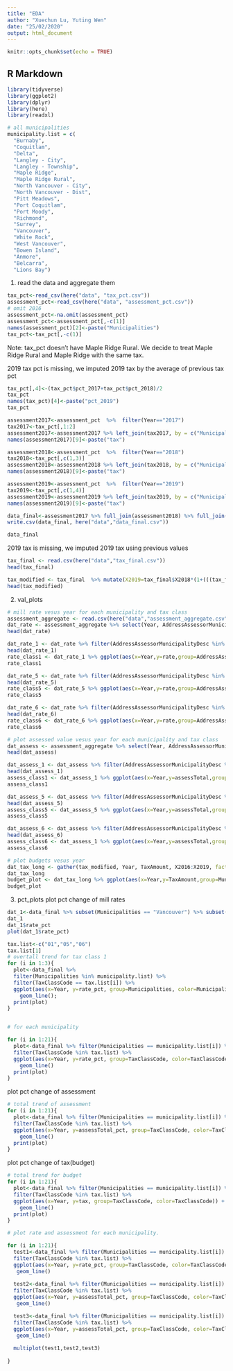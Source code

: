 ```yaml
---
title: "EDA"
author: "Xuechun Lu, Yuting Wen"
date: "25/02/2020"
output: html_document
---
```


```r
knitr::opts_chunk$set(echo = TRUE)
```

## R Markdown
```r
library(tidyverse)
library(ggplot2)
library(dplyr)
library(here)
library(readxl)
```
```r
# all municipalities
municipality.list = c(
  "Burnaby", 
  "Coquitlam", 
  "Delta", 
  "Langley - City", 
  "Langley - Township",
  "Maple Ridge",
  "Maple Ridge Rural", 
  "North Vancouver - City",
  "North Vancouver - Dist",
  "Pitt Meadows", 
  "Port Coquitlam", 
  "Port Moody", 
  "Richmond", 
  "Surrey", 
  "Vancouver", 
  "White Rock", 
  "West Vancouver", 
  "Bowen Island", 
  "Anmore", 
  "Belcarra",
  "Lions Bay")
```

1. read the data and aggregate them
```r
tax_pct<-read_csv(here("data", "tax_pct.csv"))
assessment_pct<-read_csv(here("data", "assessment_pct.csv"))
# omit 2016
assessment_pct<-na.omit(assessment_pct)
assessment_pct<-assessment_pct[,-c(1)]
names(assessment_pct)[2]<-paste("Municipalities")
tax_pct<-tax_pct[,-c(1)]

```
Note: tax_pct doesn't have Maple Ridge Rural. We decide to treat Maple Ridge Rural and Maple Ridge with the same tax. 


2019 tax pct is missing, we imputed 2019 tax by the average of previous tax pct
```r
tax_pct[,4]<-(tax_pct$pct_2017+tax_pct$pct_2018)/2
tax_pct
names(tax_pct)[4]<-paste("pct_2019")
tax_pct
```

```r
assessment2017<-assessment_pct  %>%  filter(Year=="2017")
tax2017<-tax_pct[,1:2]
assessment2017<-assessment2017 %>% left_join(tax2017, by = c("Municipalities"))
names(assessment2017)[9]<-paste("tax")

assessment2018<-assessment_pct  %>%  filter(Year=="2018")
tax2018<-tax_pct[,c(1,3)]
assessment2018<-assessment2018 %>% left_join(tax2018, by = c("Municipalities"))
names(assessment2018)[9]<-paste("tax")

assessment2019<-assessment_pct  %>%  filter(Year=="2019")
tax2019<-tax_pct[,c(1,4)]
assessment2019<-assessment2019 %>% left_join(tax2019, by = c("Municipalities"))
names(assessment2019)[9]<-paste("tax")

data_final<-assessment2017 %>% full_join(assessment2018) %>% full_join(assessment2019)
write.csv(data_final, here("data","data_final.csv"))

data_final

```

2019 tax is missing, we imputed 2019 tax using previous values
```r
tax_final <- read.csv(here("data","tax_final.csv"))
head(tax_final)

tax_modified <- tax_final  %>% mutate(X2019=tax_final$X2018*(1+(((tax_final$X2017-tax_final$X2016)/tax_final$X2016 + (tax_final$X2018-tax_final$X2017)/tax_final$X2017)/2)))
head(tax_modified)
```

2. val_plots
```r
# mill rate vesus year for each municipality and tax class
assessment_aggregate <- read.csv(here("data","assessment_aggregate.csv"))
dat_rate <- assessment_aggregate %>% select(Year, AddressAssessorMunicipalityDesc, TaxClassCode, rate)
head(dat_rate)

dat_rate_1 <- dat_rate %>% filter(AddressAssessorMunicipalityDesc %in% municipality.list) %>% filter(TaxClassCode=="1") 
head(dat_rate_1)
rate_class1 <- dat_rate_1 %>% ggplot(aes(x=Year,y=rate,group=AddressAssessorMunicipalityDesc,color=AddressAssessorMunicipalityDesc)) + geom_line() + ggtitle("mill rate for taxClass 1")
rate_class1

dat_rate_5 <- dat_rate %>% filter(AddressAssessorMunicipalityDesc %in% municipality.list) %>% filter(TaxClassCode=="5") 
head(dat_rate_5)
rate_class5 <- dat_rate_5 %>% ggplot(aes(x=Year,y=rate,group=AddressAssessorMunicipalityDesc,color=AddressAssessorMunicipalityDesc)) + geom_line() + ggtitle("mill rate for taxClass 5")
rate_class5

dat_rate_6 <- dat_rate %>% filter(AddressAssessorMunicipalityDesc %in% municipality.list) %>% filter(TaxClassCode=="6") 
head(dat_rate_6)
rate_class6 <- dat_rate_6 %>% ggplot(aes(x=Year,y=rate,group=AddressAssessorMunicipalityDesc,color=AddressAssessorMunicipalityDesc)) + geom_line() + ggtitle("mill rate for taxClass 6")
rate_class6

# plot assessed value vesus year for each municipality and tax class
dat_assess <- assessment_aggregate %>% select(Year, AddressAssessorMunicipalityDesc, TaxClassCode, assessTotal)
head(dat_assess)

dat_assess_1 <- dat_assess %>% filter(AddressAssessorMunicipalityDesc %in% municipality.list) %>% filter(TaxClassCode=="1") 
head(dat_assess_1)
assess_class1 <- dat_assess_1 %>% ggplot(aes(x=Year,y=assessTotal,group=AddressAssessorMunicipalityDesc,color=AddressAssessorMunicipalityDesc)) + geom_line() + ggtitle("assessTotal for taxClass 1")
assess_class1

dat_assess_5 <- dat_assess %>% filter(AddressAssessorMunicipalityDesc %in% municipality.list) %>% filter(TaxClassCode=="5") 
head(dat_assess_5)
assess_class5 <- dat_assess_5 %>% ggplot(aes(x=Year,y=assessTotal,group=AddressAssessorMunicipalityDesc,color=AddressAssessorMunicipalityDesc)) + geom_line() + ggtitle("assessTotal for taxClass 5")
assess_class5

dat_assess_6 <- dat_assess %>% filter(AddressAssessorMunicipalityDesc %in% municipality.list) %>% filter(TaxClassCode=="6") 
head(dat_assess_6)
assess_class6 <- dat_assess_1 %>% ggplot(aes(x=Year,y=assessTotal,group=AddressAssessorMunicipalityDesc,color=AddressAssessorMunicipalityDesc)) + geom_line() + ggtitle("assessTotal for taxClass 6")
assess_class6

# plot budgets vesus year
dat_tax_long <- gather(tax_modified, Year, TaxAmount, X2016:X2019, factor_key=TRUE)
dat_tax_long
budget_plot <- dat_tax_long %>% ggplot(aes(x=Year,y=TaxAmount,group=Municipalities,color=Municipalities)) + geom_line() +ggtitle("Tax v.s Year")
budget_plot
```


3. pct_plots
plot pct change of mill rates
```r
dat_1<-data_final %>% subset(Municipalities == "Vancouver") %>% subset(TaxClassCode == "01")
dat_1
dat_1$rate_pct
plot(dat_1$rate_pct)

tax.list<-c("01","05","06")
tax.list[1]
# overtall trend for tax class 1
for (i in 1:3){
  plot<-data_final %>% 
  filter(Municipalities %in% municipality.list) %>%
  filter(TaxClassCode == tax.list[i]) %>%
  ggplot(aes(x=Year, y=rate_pct, group=Municipalities, color=Municipalities)) +
    geom_line();
  print(plot)
}


# for each municipality

for (i in 1:21){
  plot<-data_final %>% filter(Municipalities == municipality.list[i]) %>% 
  filter(TaxClassCode %in% tax.list) %>% 
  ggplot(aes(x=Year, y=rate_pct, group=TaxClassCode, color=TaxClassCode)) +
    geom_line()
  print(plot)
}


```

plot pct change of assessment
```r
# total trend of assessment 
for (i in 1:21){
  plot<-data_final %>% filter(Municipalities == municipality.list[i]) %>% 
  filter(TaxClassCode %in% tax.list) %>% 
  ggplot(aes(x=Year, y=assessTotal_pct, group=TaxClassCode, color=TaxClassCode)) +
    geom_line()
  print(plot)
}
```

plot pct change of tax(budget)
```r
# total trend for budget 
for (i in 1:21){
  plot<-data_final %>% filter(Municipalities == municipality.list[i]) %>% 
  filter(TaxClassCode %in% tax.list) %>% 
  ggplot(aes(x=Year, y=tax, group=TaxClassCode, color=TaxClassCode)) +
    geom_line()
  print(plot)
}
```


```r
# plot rate and assessment for each municipality. 

for (i in 1:21){
  test1<-data_final %>% filter(Municipalities == municipality.list[i]) %>% 
  filter(TaxClassCode %in% tax.list) %>% 
  ggplot(aes(x=Year, y=rate_pct, group=TaxClassCode, color=TaxClassCode)) +
   geom_line() 
  
  test2<-data_final %>% filter(Municipalities == municipality.list[i]) %>% 
  filter(TaxClassCode %in% tax.list) %>% 
  ggplot(aes(x=Year, y=assessTotal_pct, group=TaxClassCode, color=TaxClassCode)) +
   geom_line() 

  test3<-data_final %>% filter(Municipalities == municipality.list[i]) %>% 
  filter(TaxClassCode %in% tax.list) %>% 
  ggplot(aes(x=Year, y=assessTotal_pct, group=TaxClassCode, color=TaxClassCode))+
   geom_line() 
  
  multiplot(test1,test2,test3)
  
}
```



